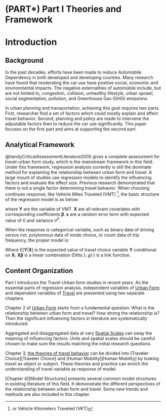 # (PART\*) Part I Theories and Framework {-} 

# Introduction {#intro}

## Background

In the past decades, efforts have been made to reduce Automobile Dependency in both developed and developing counties. Many research have found that moderating the car use have positive social, economic and environmental impacts. The negative externalities of automobile include, but are not limited to, congestion, collision, unhealthy lifestyle, urban sprawl, social segmentation, pollution, and Greenhouse Gas (GHG) emissions.

In urban planning and transportation, achieving this goal requires two parts. First, researcher find a set of factors which could mostly explain and affect travel behavior. Second, planning and policy are made to intervene the adjustable factors then to reduce the car use significantly.
This paper focuses on the first part and aims at supporting the second part.



## Analytical Framework

@handyCriticalAssessmentLiterature2005 gives a complete assessment for travel-urban form study, which is the mainstream framework in this field.
Under this framework, regression analysis currently is still the dominate method for explaining the relationship between urban form and travel.
A large mount of studies use regression models to identify the influencing factors and evaluate the effect size. Previous research demonstrated that there is not a single factor determining travel behavior. When choosing continues response, like Vehicle Miles Traveled (VMT) ^[or Vehicle Kilometers Traveled (VKT)], the basic structure of the regression model is as below:

\begin{equation}
\mathbf{Y}=\mathbf{X}\boldsymbol{\beta}+\boldsymbol{\varepsilon}
(\#eq:lm)
\end{equation}

where $\mathbf{Y}$ are the variable of VMT. $\mathbf{X}$ are all relevant covariates with corresponding coefficients $\boldsymbol{\beta}$. $\boldsymbol{\varepsilon}$ are a random error term with expected value of $0$ and variance $\sigma^2$.

When the response is categorical variable, such as binary data of driving versus not, polytomous data of mode choice, or count data of trip frequency, the proper model is:

\begin{equation}
E[\mathbf{Y}|\mathbf{X}]=\mu=g^{-1}(\mathbf{X}\boldsymbol{\beta})
(\#eq:glm)
\end{equation}

Where $E[\mathbf{Y}|\mathbf{X}]$ is the expected value of travel choice variable $\mathbf{Y}$ conditional on $\mathbf{X}$; $\mathbf{X}\boldsymbol{\beta}$ is a linear combination (Ditto.); $g(\cdot)$ is a link function.


## Content Organization

<!-- \@ref(struc) -->
Part I introduces the Travel-Urban form studies in recent years. 
As the essential parts of regression analysis, independent variables of [Urban Form](#form) and dependent variables of [Travel](#travel) are presented using two separate chapters. 

Chapter 2 of [Urban Form](#form) starts from a fundamental question: What is the relationship between urban form and travel? How strong the relationship is?
Then the significant influencing factors in literature are systematically introduced.

Aggregated and disaggregated data at vary [Spatial Scales](#scale) can sway the meaning of influencing factors. Units and spatial scales should be careful chosen to make sure the results matching the initial research questions.

Chapter 3, [the theories of travel behavior](#travel) can be divided into [Traveler Choice][Traveler Choice] and [Human Mobility][Human Mobility] by looking travel as object or subject.
These theories and practice can enrich the understanding of travel variable as response of model.

[Chapter 4][Model Structures] presents several common model structures in existing literature of this field. It demonstrate the different perspectives of the relationship between urban form and travel. Some new trends and methods are also included in this chapter.



